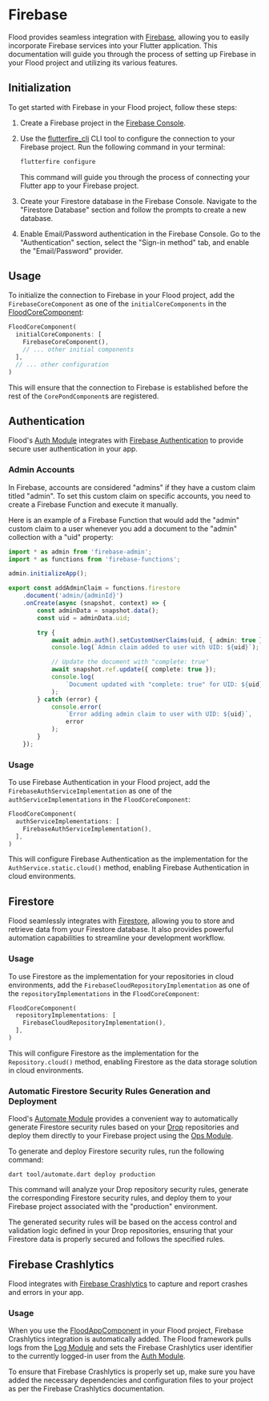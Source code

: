 # Firebase

Flood provides seamless integration with [Firebase](https://www.firebase.com/), allowing you to easily incorporate Firebase services into your Flutter application. This documentation will guide you through the process of setting up Firebase in your Flood project and utilizing its various features.

## Initialization

To get started with Firebase in your Flood project, follow these steps:

1. Create a Firebase project in the [Firebase Console](https://console.firebase.google.com/).

2. Use the [flutterfire_cli](https://pub.dev/packages/flutterfire_cli) CLI tool to configure the connection to your Firebase project. Run the following command in your terminal:

    ```bash
    flutterfire configure
    ```

    This command will guide you through the process of connecting your Flutter app to your Firebase project.

3. Create your Firestore database in the Firebase Console. Navigate to the "Firestore Database" section and follow the prompts to create a new database.

4. Enable Email/Password authentication in the Firebase Console. Go to the "Authentication" section, select the "Sign-in method" tab, and enable the "Email/Password" provider.

## Usage

To initialize the connection to Firebase in your Flood project, add the `FirebaseCoreComponent` as one of the `initialCoreComponents` in the [FloodCoreComponent](/pond/core):

```dart filename="example_core/lib/pond.dart"
FloodCoreComponent(
  initialCoreComponents: [
    FirebaseCoreComponent(),
    // ... other initial components
  ],
  // ... other configuration
)
```

This will ensure that the connection to Firebase is established before the rest of the `CorePondComponent`s are registered.

## Authentication

Flood's [Auth Module](/auth) integrates with [Firebase Authentication](https://firebase.google.com/docs/auth) to provide secure user authentication in your app.

### Admin Accounts

In Firebase, accounts are considered "admins" if they have a custom claim titled "admin". To set this custom claim on specific accounts, you need to create a Firebase Function and execute it manually.

Here is an example of a Firebase Function that would add the "admin" custom claim to a user whenever you add a document to the "admin" collection with a "uid" property:

```typescript filename="example_core/firebase/functions/src/index.ts"
import * as admin from 'firebase-admin';
import * as functions from 'firebase-functions';

admin.initializeApp();

export const addAdminClaim = functions.firestore
    .document('admin/{adminId}')
    .onCreate(async (snapshot, context) => {
        const adminData = snapshot.data();
        const uid = adminData.uid;

        try {
            await admin.auth().setCustomUserClaims(uid, { admin: true });
            console.log(`Admin claim added to user with UID: ${uid}`);

            // Update the document with "complete: true"
            await snapshot.ref.update({ complete: true });
            console.log(
                `Document updated with "complete: true" for UID: ${uid}`
            );
        } catch (error) {
            console.error(
                `Error adding admin claim to user with UID: ${uid}`,
                error
            );
        }
    });
```

### Usage

To use Firebase Authentication in your Flood project, add the `FirebaseAuthServiceImplementation` as one of the `authServiceImplementations` in the `FloodCoreComponent`:

```dart filename="example_core/lib/pond.dart"
FloodCoreComponent(
  authServiceImplementations: [
    FirebaseAuthServiceImplementation(),
  ],
)
```

This will configure Firebase Authentication as the implementation for the `AuthService.static.cloud()` method, enabling Firebase Authentication in cloud environments.

## Firestore

Flood seamlessly integrates with [Firestore](https://firebase.google.com/docs/firestore), allowing you to store and retrieve data from your Firestore database. It also provides powerful automation capabilities to streamline your development workflow.

### Usage

To use Firestore as the implementation for your repositories in cloud environments, add the `FirebaseCloudRepositoryImplementation` as one of the `repositoryImplementations` in the `FloodCoreComponent`:

```dart
FloodCoreComponent(
  repositoryImplementations: [
    FirebaseCloudRepositoryImplementation(),
  ],
)
```

This will configure Firestore as the implementation for the `Repository.cloud()` method, enabling Firestore as the data storage solution in cloud environments.

### Automatic Firestore Security Rules Generation and Deployment

Flood's [Automate Module](/automate) provides a convenient way to automatically generate Firestore security rules based on your [Drop](/drop) repositories and deploy them directly to your Firebase project using the [Ops Module](/automate/ops).

To generate and deploy Firestore security rules, run the following command:

```
dart tool/automate.dart deploy production
```

This command will analyze your Drop repository security rules, generate the corresponding Firestore security rules, and deploy them to your Firebase project associated with the "production" environment.

The generated security rules will be based on the access control and validation logic defined in your Drop repositories, ensuring that your Firestore data is properly secured and follows the specified rules.

## Firebase Crashlytics

Flood integrates with [Firebase Crashlytics](https://firebase.google.com/docs/crashlytics) to capture and report crashes and errors in your app.

### Usage

When you use the [FloodAppComponent](/pond/app#pre-built-components) in your Flood project, Firebase Crashlytics integration is automatically added. The Flood framework pulls logs from the [Log Module](/logs) and sets the Firebase Crashlytics user identifier to the currently logged-in user from the [Auth Module](/auth).

To ensure that Firebase Crashlytics is properly set up, make sure you have added the necessary dependencies and configuration files to your project as per the Firebase Crashlytics documentation.
